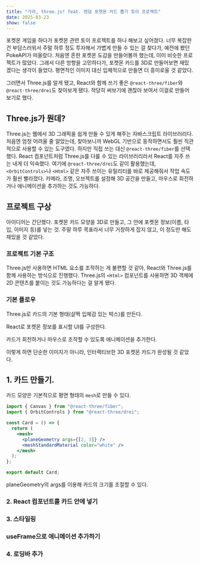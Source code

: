 ```yaml
---
title: "가라, three.js! feat. 랜덤 포켓몬 카드 뽑기 토이 프로젝트"
date: 2025-03-23
show: false
---
```


포켓몬 게임을 하다가 포켓몬 관련 토이 프로젝트를 하나 해보고 싶어졌다.
너무 복잡한 건 부담스러워서 주말 하루 정도 투자해서 가볍게 만들 수 있는 걸 찾다가, 예전에 봤던 PokeAPI가 떠올랐다.
처음엔 흔한 포켓몬 도감을 만들어볼까 했는데, 이미 비슷한 프로젝트가 많았다.
그래서 다른 방향을 고민하다가, 포켓몬 카드를 3D로 만들어보면 재밌겠다는 생각이 들었다.
평면적인 이미지 대신 입체적으로 만들면 더 흥미로울 것 같았다.

그러면서 Three.js를 알게 됐고, React와 함께 쓰기 좋은 `@react-three/fiber`와 `@react-three/drei`도 찾아보게 됐다.
적당히 써보기에 괜찮아 보여서 이걸로 만들어보기로 했다.

## Three.js가 뭔데?

Three.js는 웹에서 3D 그래픽을 쉽게 만들 수 있게 해주는 자바스크립트 라이브러리다.
처음엔 엄청 어려울 줄 알았는데, 찾아보니까 WebGL 기반으로 동작하면서도 훨씬 직관적으로 사용할 수 있는 도구였다.
하지만 직접 쓰는 대신 `@react-three/fiber`를 선택했다. React 컴포넌트처럼 Three.js를 다룰 수 있는 라이브러리라서 React를 자주 쓰는 내게 더 익숙했다.
여기에 `@react-three/drei`도 같이 활용했는데, `<OrbitControls>`나 `<Html>` 같은 자주 쓰이는 유틸리티를 바로 제공해줘서 작업 속도가 훨씬 빨라졌다.
카메라, 조명, 오브젝트를 설정해 3D 공간을 만들고, 마우스로 회전하거나 애니메이션을 추가하는 것도 가능하다.

## 프로젝트 구상

아이디어는 간단했다. 포켓몬 카드 모양을 3D로 만들고, 그 안에 포켓몬 정보(이름, 타입, 이미지 등)를 넣는 것.
주말 하루 목표라서 너무 거창하게 잡지 않고, 이 정도만 해도 재밌을 것 같았다.

### 프로젝트 기본 구조

Three.js만 사용하면 HTML 요소를 조작하는 게 불편할 것 같아,
React와 Three.js를 함께 사용하는 방식으로 진행했다.
Three.js의 `<Html>` 컴포넌트를 사용하면 3D 객체에 2D 콘텐츠를 붙이는 것도 가능하다는 걸 알게 됐다.

### 기본 플로우

Three.js로 카드의 기본 형태(살짝 입체감 있는 박스)를 만든다.

React로 포켓몬 정보를 표시할 UI를 구성한다.

카드가 회전하거나 마우스로 조작할 수 있도록 애니메이션을 추가한다.

이렇게 하면 단순한 이미지가 아니라, 인터랙티브한 3D 포켓몬 카드가 완성될 것 같았다.

## 1. 카드 만들기.

카드 모양은 기본적으로 평면 형태의 `mesh`로 만들 수 있다.

```jsx
import { Canvas } from "@react-three/fiber";
import { OrbitControls } from "@react-three/drei";

const Card = () => {
  return (
    <mesh>
      <planeGeometry args={[2, 3]} />
      <meshStandardMaterial color="white" />
    </mesh>
  );
};

export default Card;
```

planeGeometry의 args를 이용해 카드의 크기를 조절할 수 있다.

### 2. React 컴포넌트를 카드 안에 넣기

### 3. 스타일링

### useFrame으로 애니메이션 추가하기

### 4. 로딩바 추가
